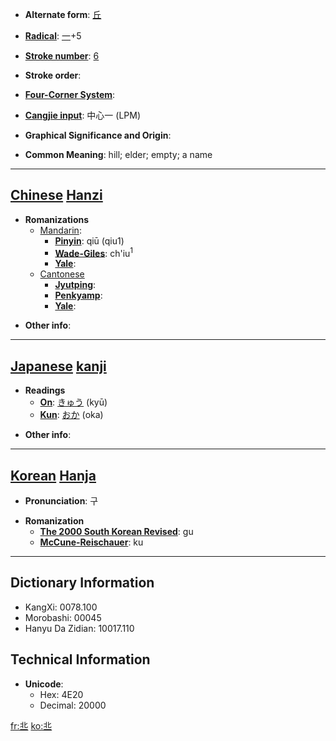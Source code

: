 * '''Alternate form''': [[丘]]

* '''[[Wiktionary:Chinese radical index| Radical]]''': [[Wiktionary:Chinese radical index 一|一]]+5

* '''[[Wiktionary:Chinese total strokes index|Stroke number]]''': [[Wiktionary:Chinese total strokes index 6|6]]

* '''Stroke order''': 

* '''[[Wiktionary:Chinese four corner index|Four-Corner System]]''': 

* '''[[Wiktionary:Chinese Cangjie index|Cangjie input]]''': 中心一 (LPM)

* '''Graphical Significance and Origin''': 

* '''Common Meaning''': hill; elder; empty; a name

----

== [[Chinese]] [[Hanzi]] ==

* '''Romanizations'''
** [[Mandarin]]:
*** '''[[Pinyin]]''': qiū (qiu1)
*** '''[[Wade-Giles]]''': ch'iu<sup>1</sup>
*** '''[[Yale]]''': 
**[[Cantonese]]
***'''[[Jyutping]]''':
***'''[[Penkyamp]]''': 
***'''[[Yale]]''': 

* '''Other info''': 

----

== [[Japanese]] [[kanji]] ==

* '''Readings'''
** '''[[On]]''': [[きゅう]] (kyū)
** '''[[Kun]]''': [[おか]] (oka)

* '''Other info''':  

----

== [[Korean]] [[Hanja]] ==

* '''Pronunciation''': 구

* '''Romanization'''
** '''[[The 2000 South Korean Revised Romanization|The 2000 South Korean Revised]]''': gu
** '''[[McCune-Reischauer]]''': ku

----

== Dictionary Information ==

* KangXi: 0078.100
* Morobashi: 00045
* Hanyu Da Zidian: 10017.110

== Technical Information ==

* '''Unicode''':
** Hex: 4E20
** Decimal: 20000

[[fr:丠]]
[[ko:丠]]